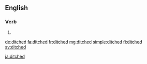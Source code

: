 ==English==

===Verb===
{{head|en|verb form}}

# {{en-past of|ditch}}

[[de:ditched]]
[[fa:ditched]]
[[fr:ditched]]
[[mg:ditched]]
[[simple:ditched]]
[[fi:ditched]]
[[sv:ditched]]

[[ja:ditched]]